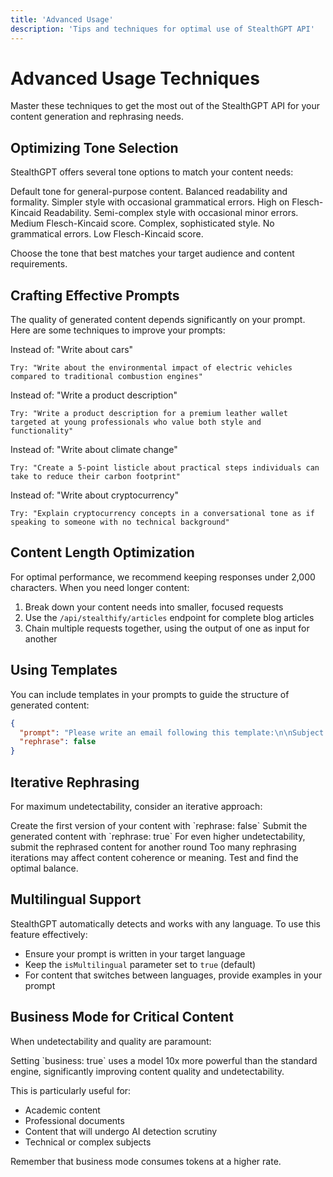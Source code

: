 ```yaml
---
title: 'Advanced Usage'
description: 'Tips and techniques for optimal use of StealthGPT API'
---
```


# Advanced Usage Techniques

Master these techniques to get the most out of the StealthGPT API for your content generation and rephrasing needs.

## Optimizing Tone Selection

StealthGPT offers several tone options to match your content needs:

<Card title="Tone Options" icon="sliders">
  <CardGroup cols={2}>
    <Card title="Standard" icon="pen">
      Default tone for general-purpose content. Balanced readability and formality.
    </Card>
    <Card title="HighSchool" icon="graduation-cap">
      Simpler style with occasional grammatical errors. High on Flesch-Kincaid Readability.
    </Card>
    <Card title="College" icon="book">
      Semi-complex style with occasional minor errors. Medium Flesch-Kincaid score.
    </Card>
    <Card title="PhD" icon="user-graduate">
      Complex, sophisticated style. No grammatical errors. Low Flesch-Kincaid score.
    </Card>
  </CardGroup>
</Card>

Choose the tone that best matches your target audience and content requirements.

## Crafting Effective Prompts

The quality of generated content depends significantly on your prompt. Here are some techniques to improve your prompts:

<AccordionGroup>
  <Accordion title="Be Specific">
    Instead of: "Write about cars"
    
    Try: "Write about the environmental impact of electric vehicles compared to traditional combustion engines"
  </Accordion>
  
  <Accordion title="Include Context">
    Instead of: "Write a product description"
    
    Try: "Write a product description for a premium leather wallet targeted at young professionals who value both style and functionality"
  </Accordion>
  
  <Accordion title="Specify Format">
    Instead of: "Write about climate change"
    
    Try: "Create a 5-point listicle about practical steps individuals can take to reduce their carbon footprint"
  </Accordion>
  
  <Accordion title="Define Voice and Tone">
    Instead of: "Write about cryptocurrency"
    
    Try: "Explain cryptocurrency concepts in a conversational tone as if speaking to someone with no technical background"
  </Accordion>
</AccordionGroup>

## Content Length Optimization

For optimal performance, we recommend keeping responses under 2,000 characters. When you need longer content:

1. Break down your content needs into smaller, focused requests
2. Use the `/api/stealthify/articles` endpoint for complete blog articles
3. Chain multiple requests together, using the output of one as input for another

## Using Templates

You can include templates in your prompts to guide the structure of generated content:

```json
{
  "prompt": "Please write an email following this template:\n\nSubject: [Product] - New Features\n\nHello [Name],\n\nI'm excited to share the latest updates to [Product]...\n\nBest regards,\n[Your Name]",
  "rephrase": false
}
```

## Iterative Rephrasing

For maximum undetectability, consider an iterative approach:

<Steps>
  <Step title="Generate Initial Content">
    Create the first version of your content with `rephrase: false`
  </Step>
  <Step title="First Rephrasing">
    Submit the generated content with `rephrase: true`
  </Step>
  <Step title="Second Rephrasing">
    For even higher undetectability, submit the rephrased content for another round
  </Step>
</Steps>

<Warning>
  Too many rephrasing iterations may affect content coherence or meaning. Test and find the optimal balance.
</Warning>

## Multilingual Support

StealthGPT automatically detects and works with any language. To use this feature effectively:

- Ensure your prompt is written in your target language
- Keep the `isMultilingual` parameter set to `true` (default)
- For content that switches between languages, provide examples in your prompt

## Business Mode for Critical Content

When undetectability and quality are paramount:

<Note>
  Setting `business: true` uses a model 10x more powerful than the standard engine, significantly improving content quality and undetectability.
</Note>

This is particularly useful for:
- Academic content
- Professional documents
- Content that will undergo AI detection scrutiny
- Technical or complex subjects

Remember that business mode consumes tokens at a higher rate. 